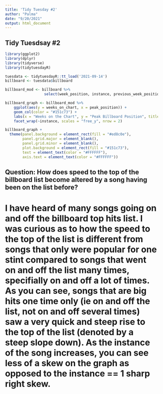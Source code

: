 ```yaml
---
title: 'Tidy Tuesday #2'
author: "Palma"
date: "9/20/2021"
output: html_document
---
```



## Tidy Tuesdsay #2

```r
library(ggplot2)
library(dplyr)
library(tidyverse)
library(tidytuesdayR)
```


```r
tuesdata <- tidytuesdayR::tt_load('2021-09-14')
billboard <- tuesdata$billboard

```

```r
billboard_mod <- billboard %>%
                  select(week_position, instance, previous_week_position, peak_position, weeks_on_chart)
```


```r
billboard_graph <- billboard_mod %>%
    ggplot(aes(y = weeks_on_chart, x = peak_position)) +
    geom_col(color = "#151c73") +
    labs(x = "Weeks on the Chart", y = "Peak Billboard Position", title = "The Effect of Repeated Hit Songs on Speed to the Top of the Billboard List", subtitle = "Facet Wrapped by Instance -- by Anthony Palma") +
    facet_wrap(~instance, scales = "free_y", nrow = 2) 
```

```r
billboard_graph +
  theme(panel.background = element_rect(fill = "#ed8c0e"), 
        panel.grid.major = element_blank(), 
        panel.grid.minor = element_blank(), 
        plot.background = element_rect(fill = "#151c73"), 
        text = element_text(color = "#FFFFFF"), 
        axis.text = element_text(color = "#FFFFFF"))

```

## **Question:  How does speed to the top of the billboard list become altered by a song having been on the list before?**

# I have heard of many songs going on and off the billboard top hits list.  I was curious as to how the speed to the top of the list is different from songs that only were popular for one stint compared to songs that went on and off the list many times, specifially on and off a lot of times.  As you can see, songs that are big hits one time only (ie on and off the list, not on and off several times) saw a very quick and steep rise to the top of the list (denoted by a steep slope down).  As the instance of the song increases, you can see less of a skew on the graph as opposed to the instance == 1 sharp right skew.  

